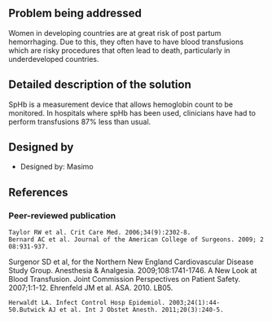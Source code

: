 {{Medical Device
|Health Topic=Maternal mortality
|Classification=Diagnosis
|Scope=Commercialized
|Location=Europe, North America
|Image=Masimo.jpg
|Image Caption=SpHb Monitoring Technology
}}
<!-- Please make sure to use the format provided below for consistency between all devices. -->
==Problem being addressed==
Women in developing countries are at great risk of post partum hemorrhaging. Due to this, they often have to have blood transfusions which are risky procedures that often lead to death, particularly in underdeveloped countries. 
==Detailed description of the solution==
SpHb is a measurement device that allows hemoglobin count to be monitored. In hospitals where spHb has been used, clinicians have had to perform transfusions 87% less than usual. 
==Designed by==
*Designed by: Masimo 

==References==
===Peer-reviewed publication===
 Taylor RW et al. Crit Care Med. 2006;34(9):2302-8.
 Bernard AC et al. Journal of the American College of Surgeons. 2009; 208:931-937.
Surgenor SD et al, for the Northern New England Cardiovascular Disease Study Group. Anesthesia & Analgesia. 2009;108:1741-1746.
A New Look at Blood Transfusion. Joint Commission Perspectives on Patient Safety. 2007;1:1-12.
Ehrenfeld JM et al. ASA. 2010. LB05.
 Herwaldt LA. Infect Control Hosp Epidemiol. 2003;24(1):44-50.Butwick AJ et al. Int J Obstet Anesth. 2011;20(3):240-5.